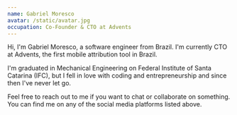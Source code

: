 ```yaml
---
name: Gabriel Moresco
avatar: /static/avatar.jpg
occupation: Co-Founder & CTO at Advents
---
```


Hi, I'm Gabriel Moresco, a software engineer from Brazil. I'm currently CTO at Advents, the first mobile attribution tool in Brazil.

I'm graduated in Mechanical Engineering on Federal Institute of Santa Catarina (IFC), but I fell in love with coding and entrepreneurship and since then I've never let go.

Feel free to reach out to me if you want to chat or collaborate on something. You can find me on any of the social media platforms listed above.
